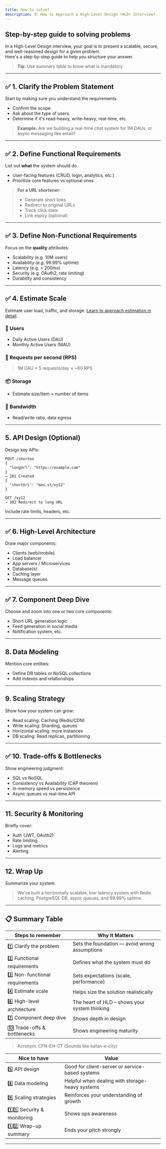 ```yaml
---
title: How to solve?
description: 🏗️ How to Approach a High-Level Design (HLD) Interview?
---
```


## Step-by-step guide to solving problems

In a High-Level Design interview, your goal is to present a scalable, secure, and well-reasoned design for a given problem.  
Here's a step-by-step guide to help you structure your answer.

> **Tip:** Use summary table to know what is mandatory

---

## ✅ 1. Clarify the Problem Statement

Start by making sure you understand the requirements.

- Confirm the scope.
- Ask about the type of users.
- Determine if it's read-heavy, write-heavy, real-time, etc.

> **Example:** Are we building a real-time chat system for 1M DAUs, or async messaging like email?

---

## ✅ 2. Define Functional Requirements

List out **what** the system should do.

- User-facing features (CRUD, login, analytics, etc.)
- Prioritize core features vs optional ones

> **For a URL shortener:**  
> - Generate short links  
> - Redirect to original URLs  
> - Track click stats  
> - Link expiry (optional)

---

## ✅ 3. Define Non-Functional Requirements

Focus on the **quality** attributes:

- Scalability (e.g. 10M users)
- Availability (e.g. 99.99% uptime)
- Latency (e.g. < 200ms)
- Security (e.g. OAuth2, rate limiting)
- Durability and consistency

---

## ✅ 4. Estimate Scale

Estimate user load, traffic, and storage.
[Learn to approach estimation in detail](/sd/fundamentals/estimate).

### 👥 Users

- Daily Active Users (DAU)
- Monthly Active Users (MAU)

### 🔄 Requests per second (RPS)

> 1M DAU × 5 requests/day ≈ ~60 RPS

### 📦 Storage

- Estimate size/item × number of items

### 🧮 Bandwidth

- Read/write ratio, data egress

---

## 5. API Design (Optional)

Design key APIs:

```http
POST /shorten
{
  "longUrl": "https://example.com"
}
→ 201 Created
{
  "shortUrl": "mas.st/xy12"
}

GET /xy12
→ 302 Redirect to long URL
```

Include rate limits, headers, etc.

---

## ✅ 6. High-Level Architecture

Draw major components:

- Clients (web/mobile)
- Load balancer
- App servers / Microservices
- Database(s)
- Caching layer
- Message queues

---

## ✅ 7. Component Deep Dive

Choose and zoom into one or two core components:

- Short URL generation logic
- Feed generation in social media
- Notification system, etc.

---

## 8. Data Modeling

Mention core entities:

- Define DB tables or NoSQL collections
- Add indexes and relationships

---

## 9. Scaling Strategy

Show how your system can grow:

- Read scaling: Caching (Redis/CDN)
- Write scaling: Sharding, queues
- Horizontal scaling: more instances
- DB scaling: Read replicas, partitioning

---

## ✅ 10. Trade-offs & Bottlenecks

Show engineering judgment:

- SQL vs NoSQL
- Consistency vs Availability (CAP theorem)
- In-memory speed vs persistence
- Async queues vs real-time API

---

## 11. Security & Monitoring

Briefly cover:

- Auth (JWT, OAuth2)
- Rate limiting
- Logs and metrics
- Alerting

---

## 12. Wrap Up

Summarize your system:

> We’ve built a horizontally scalable, low-latency system with Redis caching, PostgreSQL DB, async queues, and 99.99% uptime.

---

## 📋 Summary Table

| Steps to remember         | Why It Matters                                 |
|--------------------------|------------------------------------------------|
| 1️⃣ Clarify the problem   | Sets the foundation — avoid wrong assumptions  |
| 2️⃣ Functional requirements | Defines what the system must do               |
| 3️⃣ Non-functional requirements | Sets expectations (scale, performance)    |
| 4️⃣ Estimate scale        | Helps size the solution realistically          |
| 6️⃣ High-level architecture | The heart of HLD – shows your system thinking|
| 7️⃣ Component deep dive   | Shows depth in design                          |
| 🔟 Trade-offs & bottlenecks | Shows engineering maturity                   |

> Acronym: CFN-EH-CT (Sounds like kafan-e-city)

| Nice to have             | Value                                          |
|--------------------------|------------------------------------------------|
| 5️⃣ API design           | Good for client-server or service-based systems|
| 8️⃣ Data modeling        | Helpful when dealing with storage-heavy systems|
| 9️⃣ Scaling strategies   | Reinforces your understanding of growth        |
| 1️⃣1️⃣ Security & monitoring | Shows ops awareness                        |
| 1️⃣2️⃣ Wrap-up summary   | Ends your pitch strongly                       |

---

